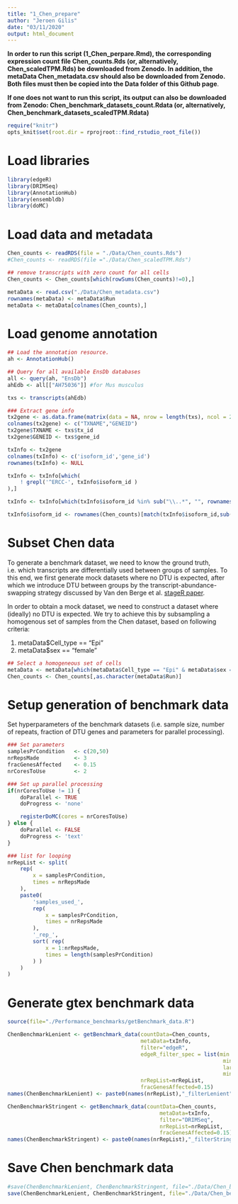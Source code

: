 ```yaml
---
title: "1_Chen_prepare"
author: "Jeroen Gilis"
date: "03/11/2020"
output: html_document
---
```


**In order to run this script (1_Chen_perpare.Rmd), the corresponding expression count file Chen_counts.Rds (or, alternatively, Chen_scaledTPM.Rds) be downloaded from Zenodo. In addition, the metaData Chen_metadata.csv should also be downloaded from Zenodo. Both files must then be copied into the Data folder of this Github page**.

**If one does not want to run this script, its output can also be downloaded from Zenodo: Chen_benchmark_datasets_count.Rdata (or, alternatively, Chen_benchmark_datasets_scaledTPM.Rdata) **

```r
require("knitr")
opts_knit$set(root.dir = rprojroot::find_rstudio_root_file())
```

# Load libraries

```r
library(edgeR)
library(DRIMSeq)
library(AnnotationHub)
library(ensembldb)
library(doMC)
```

# Load data and metadata

```r
Chen_counts <- readRDS(file = "./Data/Chen_counts.Rds")
#Chen_counts <- readRDS(file ="./Data/Chen_scaledTPM.Rds")

## remove transcripts with zero count for all cells
Chen_counts <- Chen_counts[which(rowSums(Chen_counts)!=0),]

metaData <- read.csv("./Data/Chen_metadata.csv")
rownames(metaData) <- metaData$Run
metaData <- metaData[colnames(Chen_counts),]
```

# Load genome annotation

```r
## Load the annotation resource.
ah <- AnnotationHub()

## Query for all available EnsDb databases
all <- query(ah, "EnsDb")
ahEdb <- all[["AH75036"]] #for Mus musculus

txs <- transcripts(ahEdb)

### Extract gene info
tx2gene <- as.data.frame(matrix(data = NA, nrow = length(txs), ncol = 2))
colnames(tx2gene) <- c("TXNAME","GENEID")
tx2gene$TXNAME <- txs$tx_id
tx2gene$GENEID <- txs$gene_id

txInfo <- tx2gene
colnames(txInfo) <- c('isoform_id','gene_id')
rownames(txInfo) <- NULL

txInfo <- txInfo[which(
    ! grepl('^ERCC-', txInfo$isoform_id )
),]

txInfo <- txInfo[which(txInfo$isoform_id %in% sub("\\..*", "", rownames(Chen_counts))),]

txInfo$isoform_id <- rownames(Chen_counts)[match(txInfo$isoform_id,sub("\\..*", "", rownames(Chen_counts)))]
```

# Subset Chen data

To generate a benchmark dataset, we need to know the ground truth, i.e. which transcripts are differentially used between groups of samples. To this end, we first generate mock datasets where no DTU is expected, after which we introduce DTU between groups by the transcript-abundance-swapping strategy discussed by Van den Berge et al. [stageR paper](https://doi.org/10.1186/s13059-017-1277-0).

In order to obtain a mock dataset, we need to construct a dataset where (ideally) no DTU is expected. We try to achieve this by subsampling a homogenous set of samples from the Chen dataset, based on following criteria:

1. metaData$Cell_type == "Epi"
2. metaData$sex == "female"

```r
## Select a homogeneous set of cells
metaData <- metaData[which(metaData$Cell_type == "Epi" & metaData$sex == "female"),]
Chen_counts <- Chen_counts[,as.character(metaData$Run)]
```

# Setup generation of benchmark data

Set hyperparameters of the benchmark datasets (i.e. sample size, number of repeats, fraction of DTU genes and parameters for parallel processing).

```r
### Set parameters
samplesPrCondition   <- c(20,50)
nrRepsMade           <- 3
fracGenesAffected    <- 0.15
nrCoresToUse         <- 2

### Set up parallel processing
if(nrCoresToUse != 1) {
    doParallel <- TRUE
    doProgress <- 'none'

    registerDoMC(cores = nrCoresToUse)
} else {
    doParallel <- FALSE
    doProgress <- 'text'
}

### list for looping
nrRepList <- split(
    rep(
        x = samplesPrCondition,
        times = nrRepsMade
    ),
    paste0(
        'samples_used_',
        rep(
            x = samplesPrCondition,
            times = nrRepsMade
        ),
        '_rep_',
        sort( rep(
            x = 1:nrRepsMade,
            times = length(samplesPrCondition)
        ) )
    )
)
```

# Generate gtex benchmark data

```r
source(file="./Performance_benchmarks/getBenchmark_data.R")
```

```r
ChenBenchmarkLenient <- getBenchmark_data(countData=Chen_counts, 
                                          metaData=txInfo,
                                          filter="edgeR",
                                          edgeR_filter_spec = list(min.count = 1, 
                                                                    min.total.count = 0, 
                                                                    large.n = 0, 
                                                                    min.prop = 0.5),
                                          nrRepList=nrRepList, 
                                          fracGenesAffected=0.15)
names(ChenBenchmarkLenient) <- paste0(names(nrRepList),"_filterLenient")

ChenBenchmarkStringent <- getBenchmark_data(countData=Chen_counts,
                                                metaData=txInfo,
                                                filter="DRIMSeq", 
                                                nrRepList=nrRepList, 
                                                fracGenesAffected=0.15)
names(ChenBenchmarkStringent) <- paste0(names(nrRepList),"_filterStringent")
```

# Save Chen benchmark data

```r
#save(ChenBenchmarkLenient, ChenBenchmarkStringent, file="./Data/Chen_benchmark_datasets_count.Rdata")
save(ChenBenchmarkLenient, ChenBenchmarkStringent, file="./Data/Chen_benchmark_datasets_scaledTPM.Rdata")
```




